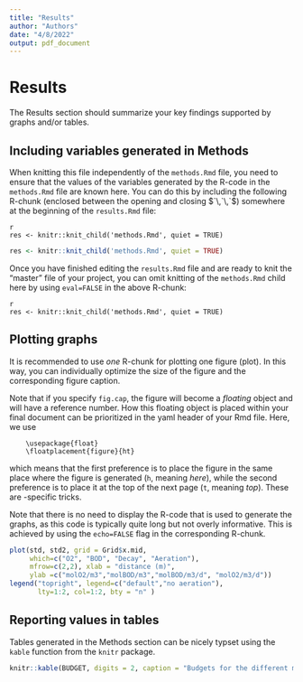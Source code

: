 ```yaml
---
title: "Results"
author: "Authors"
date: "4/8/2022"
output: pdf_document
---
```


# Results

The Results section should summarize your key findings supported by graphs and/or tables.

## Including variables generated in Methods

When knitting this file independently of the ``methods.Rmd`` file, you need to ensure that the values of the variables generated by the R-code in the ``methods.Rmd`` file are known here. You can do this by including the following R-chunk (enclosed between the opening and closing $`\,`\,`$) somewhere at the beginning of the ``results.Rmd`` file:

```
{r, message=FALSE, echo=FALSE, eval=TRUE}
res <- knitr::knit_child('methods.Rmd', quiet = TRUE)
```

```r
res <- knitr::knit_child('methods.Rmd', quiet = TRUE)
```

Once you have finished editing the ``results.Rmd`` file and are ready to knit the "master" file of your project, you can omit knitting of the ``methods.Rmd`` child here by using ``eval=FALSE`` in the above R-chunk:

```
{r, message=FALSE, echo=FALSE, eval=FALSE}
res <- knitr::knit_child('methods.Rmd', quiet = TRUE)
```

## Plotting graphs

It is recommended to use *one* R-chunk for plotting one figure (plot). In this way, you can individually optimize the size of the figure and the corresponding figure caption.

Note that if you specify ``fig.cap``, the figure will become a *floating* object and will have a reference number. How this floating object is placed within your final document can be prioritized in the yaml header of your Rmd file. Here, we use
```
    \usepackage{float} 
    \floatplacement{figure}{ht}
```
which means that the first preference is to place the figure in the same place where the figure is generated (``h``, meaning *here*), while the second preference is to place it at the top of the next page (``t``, meaning *top*). These are \LaTeX-specific tricks.

Note that there is no need to display the R-code that is used to generate the graphs, as this code is typically quite long but not overly informative. This is achieved by using the ``echo=FALSE`` flag in the corresponding R-chunk. 

```r
plot(std, std2, grid = Grid$x.mid, 
     which=c("O2", "BOD", "Decay", "Aeration"),
     mfrow=c(2,2), xlab = "distance (m)",
     ylab =c("molO2/m3","molBOD/m3","molBOD/m3/d", "molO2/m3/d"))
legend("topright", legend=c("default","no aeration"),
       lty=1:2, col=1:2, bty = "n" )
```

## Reporting values in tables

Tables generated in the Methods section can be nicely typset using the ``kable`` function from the ``knitr`` package.

```r
knitr::kable(BUDGET, digits = 2, caption = "Budgets for the different model scenarios.")
```

